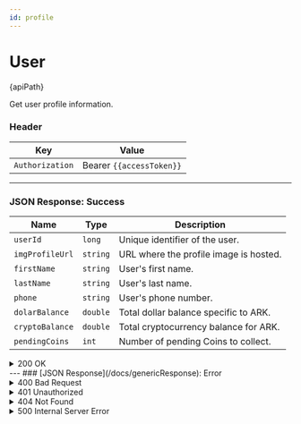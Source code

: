```yaml
---
id: profile
---
```







# User


<div className="highlight-box">
  <HttpMethodTag method={method} /> {apiPath}
</div>





Get user profile information.

### Header

| Key      | Value     |
|-------------|----------|
| `Authorization` | Bearer `{{accessToken}}`|



---

### JSON Response: Success

| Name            | Type     | Description                                     |
|-----------------|----------|-------------------------------------------------|
| `userId`        | `long`   | Unique identifier of the user.                  |
| `imgProfileUrl` | `string` | URL where the profile image is hosted.          |
| `firstName`     | `string` | User's first name.                              |
| `lastName`      | `string` | User's last name.                               |
| `phone`         | `string` | User's phone number.                            |
| `dolarBalance`  | `double` | Total dollar balance specific to ARK.           |
| `cryptoBalance` | `double` | Total cryptocurrency balance for ARK.           |
| `pendingCoins`  | `int`    | Number of pending Coins to collect.             |

<details className='details-custom'>
 <summary>200 OK</summary>

```JSON
{
  "userId": 123456789,
  "imgProfileUrl": "https://example.com/profile-images/user123.jpg",
  "firstName": "John",
  "lastName": "Doe",
  "phone": "1234567890",
  "dolarCash": 1500.75,
  "cryptoBalance": 2.356
}

```
</details>
---
### [JSON Response](/docs/genericResponse): Error


<details className='details-custom'>
 <summary>400 Bad Request</summary>


```JSON
{
  "code": "INVALID_REQUEST",
  "message": "The authorization token is required."
}

```

```JSON
{
  "code": "INVALID_USER_ID",
  "message": "The provided user ID is invalid."
}

```
</details>

<details className='details-custom'>
 <summary>401 Unauthorized</summary>

```JSON
{
  "code": "UNAUTHORIZED",
  "message": "The provided token is invalid or has expired. Please log in again."
}

```

</details>

<details className='details-custom'>
 <summary>404 Not Found</summary>

```JSON
{
  "code": "USER_NOT_FOUND",
  "message": "The user with the provided ID does not exist."
}

```

</details>
<details className='details-custom'>
<summary> 500 Internal Server Error</summary>


``` JSON
{
  "code": "INTERNAL_SERVER_ERROR",
  "message": "An unexpected error occurred while validating the OTP. Please try again later."
}
```

</details>


